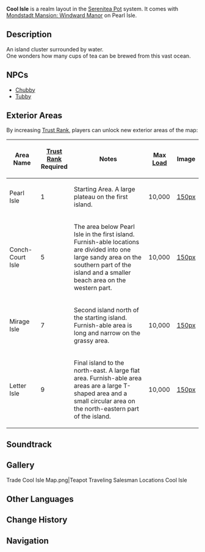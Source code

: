 {{Location Infobox
|image        = <gallery>
Cool Isle.png|Preview
Cool Isle Map.png|Map
</gallery>
|type         = Realm Layout
|region       = Serenitea Pot
}}
'''Cool Isle''' is a realm layout in the [[Serenitea Pot]] system. It comes with [[Mondstadt Mansion: Windward Manor]] on Pearl Isle.

==Description==
An island cluster surrounded by water.<br />One wonders how many cups of tea can be brewed from this vast ocean.

==NPCs==
*[[Chubby]]
*[[Tubby]]

==Exterior Areas==
By increasing [[Trust Rank]], players can unlock new exterior areas of the map:
{| class="article-table" style="width: 100%"
! Area Name !! [[Trust Rank]]<br />Required !! Notes !! Max [[Serenitea Pot/Load|Load]] !! Image
|-
| Pearl Isle || 1 || Starting Area. A large plateau on the first island. || 10,000 || [[file:Cool Isle Pearl Isle.png|150px]]
|-
| Conch-Court Isle || 5 || The area below Pearl Isle in the first island. Furnish-able locations are divided into one large sandy area on the southern part of the island and a smaller beach area on the western part. || 10,000 || [[file:Cool Isle Conch-Court Isle.png|150px]]
|-
| Mirage Isle || 7 || Second island north of the starting island. Furnish-able area is long and narrow on the grassy area. || 10,000 || [[file:Cool Isle Mirage Isle.png|150px]]
|-
| Letter Isle || 9 ||Final island to the north-east. A large flat area. Furnish-able area areas are a large T-shaped area and a small circular area on the north-eastern part of the island.
| 10,000 || [[file:Cool Isle Letter Isle.png|150px]]
|}

==Soundtrack==
{{Soundtracks by Category Table|Cool Isle Soundtracks|header=Cool Isle}}

==Gallery==
<gallery hideaddbutton="true" captionalign="center">
Trade Cool Isle Map.png|Teapot Traveling Salesman Locations Cool Isle
</gallery>

==Other Languages==
{{Other Languages
|en      = Cool Isle
|zhs     = 清琼岛
|zhs_rm  = Qīngqióng-Dǎo
|zht     = 清瓊島
|zht_rm  = Qīngqióng-Dǎo
|zh_tl   = Clear Jade Island
|ja      = 清玉の島
|ja_rm   = Seogyoku No Shima
|ja_tl   = Sapphire Island
|ko      = 청옥섬
|ko_rm   = Cheong'ok Seom
|ko_tl   = Sapphire Island
|es      = Isla del Frescor
|es_tl   = Island of the Frenshness
|fr      = Île de fraîcheur
|fr_tl   = Coolness Isle
|ru      = Остров свежести
|ru_tl   = Freshness Isle
|th      = เกาะแสนสบาย
|th_rm   = Ko Saen Sabai
|th_tl   = Extremely Comfortable Island
|th_note = {{Lang|th=สบาย|th_rm=Sabai}} can also mean "happiness," or "content."
|vi      = {{tt|Đảo|岛}} {{tt|Thanh Quỳnh|清琼}}
|vi_tl   = Clear Jade Island{{Sino|vi|part=1}}
|de      = Kühle Insel
|de_tl   = Cool Isle
|id      = Pulau Tropis
|id_tl   = Tropical Island
|pt      = Ilha Fria
|pt_tl   = 
}}

==Change History==
{{Change History|1.5}}

==Navigation==
{{Area Navbox|Other}}